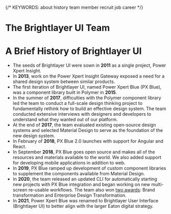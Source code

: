 
{/* KEYWORDS: about history team member recruit job career */}

# The Brightlayer UI Team

<MaintainersCards />
<Divider />

# A Brief History of Brightlayer UI

-   The seeds of Brightlayer UI were sown in **2011** as a single project, Power Xpert Insight.
-   In **2013**, work on the Power Xpert Insight Gateway exposed a need for a shared design system between similar products.
-   The first iteration of Brightlayer UI, named Power Xpert Blue (PX Blue), was a component library built in Polymer in **2015**.
-   In the summer of **2017**, difficulties with the Polymer component library led the team to conduct a full-scale design thinking project to fundamentally rethink how to build an effective design system. The team conducted extensive interviews with designers and developers to understand what they wanted out of our platform.
-   At the end of **2017**, the team evaluated existing open-source design systems and selected Material Design to serve as the foundation of the new design system.
-   In February of **2018**, PX Blue 2.0 launches with support for Angular and React.
-   In September **2018**, PX Blue goes open source and makes all of the resources and materials available to the world. We also added support for developing mobile applications in addition to web.
-   In **2019**, PX Blue ramped up development of custom component libraries to supplement the components available from Material Design.
-   In **2020**, the team released an updated CLI for automatically starting new projects with PX Blue integration and began working on new multi-screen re-usable workflows. The team also won [two awards](https://www.designinnovationglobal.com/design-thinking/articles/di-global-awards-winners): Brand transformation and Enterprise Design Transformation.
-   In **2021**, Power Xpert Blue was renamed to Brightlayer User Interface (Brightlayer UI) to better align with the larger Eaton digital strategy.
